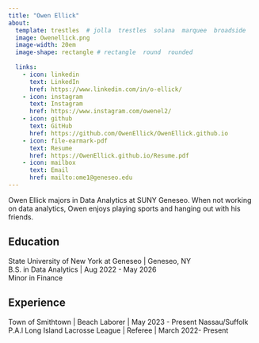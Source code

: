 ```yaml
---
title: "Owen Ellick"
about:
  template: trestles  # jolla  trestles  solana  marquee  broadside
  image: Owenellick.png
  image-width: 20em
  image-shape: rectangle # rectangle  round  rounded
  
  links:
    - icon: linkedin
      text: LinkedIn
      href: https://www.linkedin.com/in/o-ellick/
    - icon: instagram
      text: Instagram
      href: https://www.instagram.com/owenel2/
    - icon: github
      text: GitHub
      href: https://github.com/OwenEllick/OwenEllick.github.io
    - icon: file-earmark-pdf
      text: Resume
      href: https://OwenEllick.github.io/Resume.pdf
    - icon: mailbox
      text: Email
      href: mailto:ome1@geneseo.edu
---
```


Owen Ellick majors in Data Analytics at SUNY Geneseo. When not working on data analytics, Owen enjoys playing sports and hanging out with his friends.

## Education

State University of New York at Geneseo \| Geneseo, NY <br> B.S. in Data Analytics \| Aug 2022 - May 2026 <br> Minor in Finance

## Experience

Town of Smithtown \| Beach Laborer \| May 2023 - Present 
Nassau/Suffolk P.A.l Long Island Lacrosse League \| Referee \| March 2022- Present

